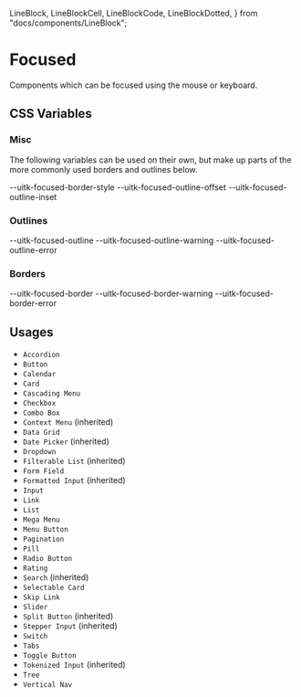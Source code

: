   LineBlock,
  LineBlockCell,
  LineBlockCode,
  LineBlockDotted,
} from "docs/components/LineBlock";

<Meta title="Documentation/Styles and Theming/Characteristics/Focused" />

# Focused

Components which can be focused using the mouse or keyboard.

## CSS Variables

### Misc

The following variables can be used on their own, but make up parts of the more commonly used borders and outlines below.

<Canvas>
  <Story name="Misc">
    <DocGrid>
      <ColorBlock colorVar="--uitk-focused-color" />
      <ColorBlock colorVar="--uitk-focused-color-warning" />
      <ColorBlock colorVar="--uitk-focused-color-error" />
      <LineBlock lineWidth="--uitk-focused-line-width" />
      <LineBlockCell />
      <LineBlockCode>--uitk-focused-border-style</LineBlockCode>
      <LineBlockDotted
        lineWidth="--uitk-focused-outline-width"
        lineStyle="--uitk-focused-outline-style"
      />
      <BlankBlockCell />
      <BlankBlockCode>--uitk-focused-outline-offset</BlankBlockCode>
      <BlankBlockCell />
      <BlankBlockCode>--uitk-focused-outline-inset</BlankBlockCode>
    </DocGrid>
  </Story>
</Canvas>

### Outlines

<Canvas>
  <Story name="Outlines">
    <DocGrid>
      <OutlineBlock outline="--uitk-focused-outline" />
      <BlankBlockCode>--uitk-focused-outline</BlankBlockCode>
      <OutlineBlock outline="--uitk-focused-outline-warning" />
      <BlankBlockCode>--uitk-focused-outline-warning</BlankBlockCode>
      <OutlineBlock outline="--uitk-focused-outline-error" />
      <BlankBlockCode>--uitk-focused-outline-error</BlankBlockCode>
    </DocGrid>
  </Story>
</Canvas>

### Borders

<Canvas>
  <Story name="Borders">
    <DocGrid>
      <BorderBlock borderBottom="--uitk-focused-border" />
      <BlankBlockCode>--uitk-focused-border</BlankBlockCode>
      <BorderBlock borderBottom="--uitk-focused-border-warning" />
      <BlankBlockCode>--uitk-focused-border-warning</BlankBlockCode>
      <BorderBlock borderBottom="--uitk-focused-border-error" />
      <BlankBlockCode>--uitk-focused-border-error</BlankBlockCode>
    </DocGrid>
  </Story>
</Canvas>

## Usages

- `Accordion`
- `Button`
- `Calendar`
- `Card`
- `Cascading Menu`
- `Checkbox`
- `Combo Box`
- `Context Menu` (inherited)
- `Data Grid`
- `Date Picker` (inherited)
- `Dropdown`
- `Filterable List` (inherited)
- `Form Field`
- `Formatted Input` (inherited)
- `Input`
- `Link`
- `List`
- `Mega Menu`
- `Menu Button`
- `Pagination`
- `Pill`
- `Radio Button`
- `Rating`
- `Search` (inherited)
- `Selectable Card`
- `Skip Link`
- `Slider`
- `Split Button` (inherited)
- `Stepper Input` (inherited)
- `Switch`
- `Tabs`
- `Toggle Button`
- `Tokenized Input` (inherited)
- `Tree`
- `Vertical Nav`
